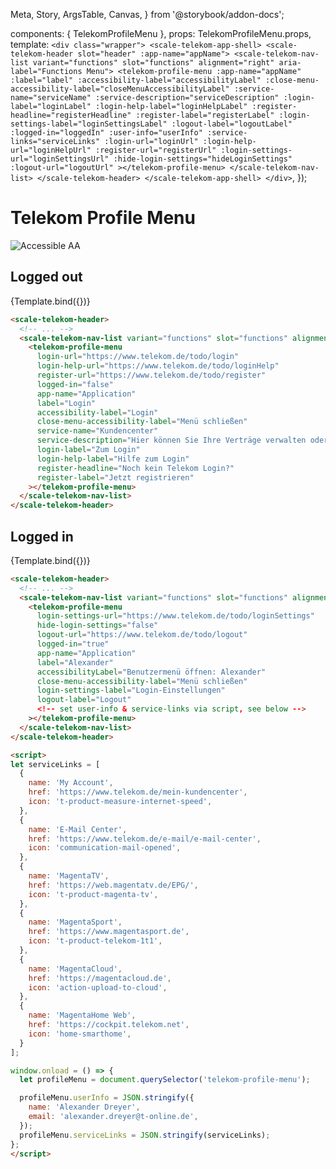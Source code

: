   Meta,
  Story,
  ArgsTable,
  Canvas,
} from '@storybook/addon-docs';

<Meta title="Components/Telekom Profile Menu" component={TelekomProfileMenu} />

  components: { TelekomProfileMenu },
  props: TelekomProfileMenu.props,
  template: `
    <div class="wrapper">
      <scale-telekom-app-shell>
        <scale-telekom-header slot="header" :app-name="appName">
              <scale-telekom-nav-list variant="functions" slot="functions" alignment="right" aria-label="Functions Menu">
                <telekom-profile-menu
                  :app-name="appName"
                  :label="label"
                  :accessibility-label="accessibilityLabel"
                  :close-menu-accessibility-label="closeMenuAccessibilityLabel"
                  :service-name="serviceName"
                  :service-description="serviceDescription"
                  :login-label="loginLabel"
                  :login-help-label="loginHelpLabel"
                  :register-headline="registerHeadline"
                  :register-label="registerLabel"
                  :login-settings-label="loginSettingsLabel"
                  :logout-label="logoutLabel"
                  :logged-in="loggedIn"
                  :user-info="userInfo"
                  :service-links="serviceLinks"
                  :login-url="loginUrl"
                  :login-help-url="loginHelpUrl"
                  :register-url="registerUrl"
                  :login-settings-url="loginSettingsUrl"
                  :hide-login-settings="hideLoginSettings"
                  :logout-url="logoutUrl"
                ></telekom-profile-menu>
              </scale-telekom-nav-list>
            </scale-telekom-header>
      </scale-telekom-app-shell>
    </div>
  `,
});

<div
  style={{
    display: 'inline-flex',
    alignItems: 'center',
    justifyContent: 'space-between',
    width: '100%',
  }}
>
  <h1>Telekom Profile Menu</h1>
  <img src="assets/aa.png" alt="Accessible AA" />
</div>

## Logged out

<Canvas withSource="none">
  <Story
    name="Logged out"
    args={{
      loginUrl: "https://www.telekom.de/todo/login",
      loginHelpUrl: "https://www.telekom.de/todo/loginHelp",
      registerUrl: "https://www.telekom.de/todo/register",
      loggedIn: false,
      appName: "Application",
      label: "Login",
      accessibilityLabel: "Login",
      closeMenuAccessibilityLabel: "Menü schließen",
      serviceName: "Kundencenter",
      serviceDescription: "Hier können Sie Ihre Verträge verwalten oder auf Rechnungen, Verbrauchsanzeigen, Einstellungen und weitere Informationen zugreifen.",
      loginLabel: "Zum Login",
      loginHelpLabel: "Hilfe zum Login",
      registerHeadline: "Noch kein Telekom Login?",
      registerLabel: "Jetzt registrieren",
      userInfo: JSON.stringify({
        name: 'Firstname Lastname',
        email: 'example@example.com',
      }),
      serviceLinks: JSON.stringify([
        {
          name: 'Service 1',
          href: 'https://www.telekom.de/service-1',
          icon: 't-product-measure-internet-speed',
        },
        {
          name: 'Service 2',
          href: 'https://www.telekom.de/service-2',
          icon: 'communication-mail-opened',
        }
      ])
    }}
    inline={false}
    height={500}
  >
    {Template.bind({})}
  </Story>
</Canvas>

```html
<scale-telekom-header>
  <!-- ... -->
  <scale-telekom-nav-list variant="functions" slot="functions" alignment="right" aria-label="Functions Menu">
    <telekom-profile-menu
      login-url="https://www.telekom.de/todo/login"
      login-help-url="https://www.telekom.de/todo/loginHelp"
      register-url="https://www.telekom.de/todo/register"
      logged-in="false"
      app-name="Application"
      label="Login"
      accessibility-label="Login"
      close-menu-accessibility-label="Menü schließen"
      service-name="Kundencenter"
      service-description="Hier können Sie Ihre Verträge verwalten oder auf Rechnungen, Verbrauchsanzeigen, Einstellungen und weitere Informationen zugreifen."
      login-label="Zum Login"
      login-help-label="Hilfe zum Login"
      register-headline="Noch kein Telekom Login?"
      register-label="Jetzt registrieren"
    ></telekom-profile-menu>
  </scale-telekom-nav-list>
</scale-telekom-header>
```

## Logged in

<Canvas withSource="none">
  <Story
    name="Logged in"
    args={{
      loginSettingsUrl: "https://www.telekom.de/todo/loginSettings",
      hideLoginSettings: false,
      logoutUrl: "https://www.telekom.de/todo/logout",
      loggedIn: true,
      appName: "Application",
      label: "Alexander",
      accessibilityLabel: "Benutzermenü öffnen: Alexander",
      closeMenuAccessibilityLabel: "Menü schließen",
      loginSettingsLabel: "Login-Einstellungen",
      logoutLabel: "Logout",
      userInfo: JSON.stringify({
        name: 'Alexander Dreyer',
        email: 'alexander.dreyer@t-online.de',
      }),
      serviceLinks: JSON.stringify([
        {
          name: 'My Account',
          href: 'https://www.telekom.de/mein-kundencenter',
          icon: 't-product-measure-internet-speed',
        },
        {
          name: 'E-Mail Center',
          href: 'https://www.telekom.de/e-mail/e-mail-center',
          icon: 'communication-mail-opened',
        },
        {
          name: 'MagentaTV',
          href: 'https://web.magentatv.de/EPG/',
          icon: 't-product-magenta-tv',
        },
        {
          name: 'MagentaSport',
          href: 'https://www.magentasport.de',
          icon: 't-product-telekom-1t1',
        },
        {
          name: 'MagentaCloud',
          href: 'https://magentacloud.de',
          icon: 'action-upload-to-cloud',
        },
        {
          name: 'MagentaHome Web',
          href: 'https://cockpit.telekom.net',
          icon: 'home-smarthome',
        }
      ])
    }}
    inline={false}
    height={650}
  >
    {Template.bind({})}
  </Story>
</Canvas>

```html
<scale-telekom-header>
  <!-- ... -->
  <scale-telekom-nav-list variant="functions" slot="functions" alignment="right" aria-label="Functions Menu">
    <telekom-profile-menu
      login-settings-url="https://www.telekom.de/todo/loginSettings"
      hide-login-settings="false"
      logout-url="https://www.telekom.de/todo/logout"
      logged-in="true"
      app-name="Application"
      label="Alexander"
      accessibilityLabel="Benutzermenü öffnen: Alexander"
      close-menu-accessibility-label="Menü schließen"
      login-settings-label="Login-Einstellungen"
      logout-label="Logout"
      <!-- set user-info & service-links via script, see below -->
    ></telekom-profile-menu>
  </scale-telekom-nav-list>
</scale-telekom-header>

<script>
let serviceLinks = [
  {
    name: 'My Account',
    href: 'https://www.telekom.de/mein-kundencenter',
    icon: 't-product-measure-internet-speed',
  },
  {
    name: 'E-Mail Center',
    href: 'https://www.telekom.de/e-mail/e-mail-center',
    icon: 'communication-mail-opened',
  },
  {
    name: 'MagentaTV',
    href: 'https://web.magentatv.de/EPG/',
    icon: 't-product-magenta-tv',
  },
  {
    name: 'MagentaSport',
    href: 'https://www.magentasport.de',
    icon: 't-product-telekom-1t1',
  },
  {
    name: 'MagentaCloud',
    href: 'https://magentacloud.de',
    icon: 'action-upload-to-cloud',
  },
  {
    name: 'MagentaHome Web',
    href: 'https://cockpit.telekom.net',
    icon: 'home-smarthome',
  }
];

window.onload = () => {
  let profileMenu = document.querySelector('telekom-profile-menu');

  profileMenu.userInfo = JSON.stringify({
    name: 'Alexander Dreyer',
    email: 'alexander.dreyer@t-online.de',
  });
  profileMenu.serviceLinks = JSON.stringify(serviceLinks);
};
</script>
```

